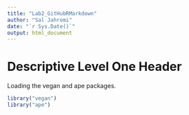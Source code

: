 ```yaml
---
title: "Lab2_GitHubRMarkdown"
author: "Sal Jahromi"
date: "`r Sys.Date()`"
output: html_document
---
```


# Descriptive Level One Header


Loading the vegan and ape packages.
```r
library("vegan")
library("ape")
```